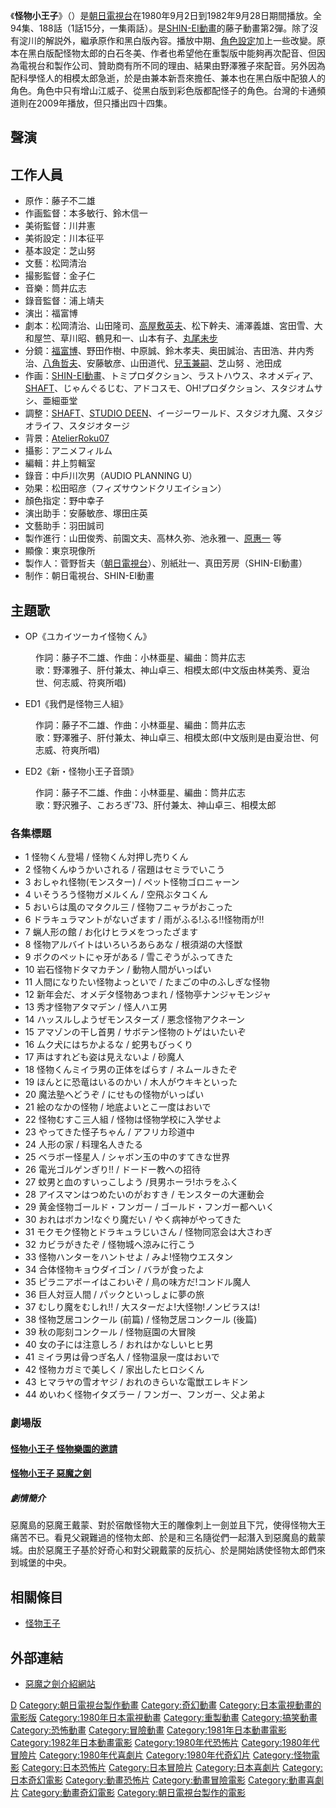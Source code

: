 {{unreferenced|time=2011-09-23T08:04:11+00:00}}
{{Infobox animanga/Headerofja
|title= 怪物小王子
|image= 
|size= 
|caption= 
|japanese= 怪物くん
|english= 
|kana= かいぶつくん
|romaji= Kaibutsu kun
|genre= 
}}
{{Infobox animanga/TVAnime
|標題= 
|圖像= 
|原案= 
|原作= [[藤子不二雄|藤子不二雄]]
|總導演= 
|導演= [[福富博|福富博]]
|劇本統籌= 
|編劇= 
|人物原案=
|人物設定= 
|機械設定= 
|音樂= 筒井廣志
|音樂製作= 
|動畫製作= [[SHIN-EI動畫|SHIN-EI動畫]]
|製作= 朝日電視台、SHIN-EI動畫
|代理發行= 
|其他代理發行= 
|播放電視台= [[朝日電視台|朝日電視台]]
|其他電視台= 
|播放開始= 1980年9月2日
|播放結束= 1982年9月28日
|網路= 
|話數= 94集188話
|其他= 
|版權= 
}}
{{Infobox animanga/Footerofja}}
《'''怪物小王子'''》（{{lang|ja|怪物くん}}）是[[朝日電視台|朝日電視台]]在1980年9月2日到1982年9月28日期間播放。全94集、188話（1話15分，一集兩話）。是[[SHIN-EI動畫|SHIN-EI動畫]]的藤子動畫第2彈。除了沒有淀川的解説外，繼承原作和黑白版內容。播放中期、[[角色設定|角色設定]]加上一些改變。原本在黑白版配怪物太郎的白石冬美、作者也希望他在重製版中能夠再次配音、但因為電視台和製作公司、贊助商有所不同的理由、結果由野澤雅子來配音。另外因為配科學怪人的相模太郎急逝，於是由兼本新吾來擔任、兼本也在黑白版中配狼人的角色。角色中只有增山江威子、從黑白版到彩色版都配怪子的角色。台灣的卡通頻道則在2009年播放，但只播出四十四集。

== 聲演 ==
{{Main|怪物小王子角色列表}}

== 工作人員 ==
* 原作：藤子不二雄
* 作画監督：本多敏行、鈴木信一
* 美術監督：川井憲
* 美術設定：川本征平
* 基本設定：芝山努
* 文藝：松岡清治
* 撮影監督：金子仁
* 音樂：筒井広志
* 錄音監督：浦上靖夫
* 演出：福富博
* 劇本：松岡清治、山田隆司、[[高屋敷英夫|高屋敷英夫]]、松下幹夫、浦澤義雄、宮田雪、大和屋竺、草川昭、鶴見和一、山本有子、[[丸尾未步|丸尾未步]]
* 分鏡：[[福富博|福富博]]、野田作樹、中原誠、鈴木孝夫、奥田誠治、吉田浩、井内秀治、[[八角哲夫|八角哲夫]]、安藤敏彦、山田道代、[[兒玉兼嗣|兒玉兼嗣]]、芝山努 、池田成
* 作画：[[SHIN-EI動畫|SHIN-EI動畫]]、トミプロダクション、ラストハウス、ネオメディア、[[SHAFT|SHAFT]]、じゃんぐるじむ、アドコスモ、OH!プロダクション、スタジオムサシ、亜細亜堂
* 調整：[[SHAFT|SHAFT]]、[[STUDIO_DEEN|STUDIO DEEN]]、イージーワールド、スタジオ九魔、スタジオライフ、スタジオタージ
* 背景：[[AtelierRoku07|AtelierRoku07]]
* 攝影：アニメフィルム
* 編輯：井上剪輯室
* 錄音：中戶川次男（AUDIO PLANNING U）
* 効果：松田昭彦（フィズサウンドクリエイション）
* 顏色指定：野中幸子
* 演出助手：安藤敏彦、塚田庄英
* 文藝助手：羽田誠司
* 製作進行：山田俊秀、前園文夫、高林久弥、池永雅一、[[原惠一|原惠一]] 等
* 顯像：東京現像所
* 製作人：菅野哲夫（[[朝日電視台|朝日電視台]]）、別紙壯一、真田芳房（SHIN-EI動畫）
* 制作：朝日電視台、SHIN-EI動畫

==主題歌==
*OP《ユカイツーカイ怪物くん》
:作詞：藤子不二雄、作曲：小林亜星、編曲：筒井広志
:歌：野澤雅子、肝付兼太、神山卓三、相模太郎(中文版由林美秀、夏治世、何志威、符爽所唱)

* ED1《我們是怪物三人組》
:作詞：藤子不二雄、作曲：小林亜星、編曲：筒井広志
:歌：野澤雅子、肝付兼太、神山卓三、相模太郎(中文版則是由夏治世、何志威、符爽所唱)

* ED2《新・怪物小王子音頭》
:作詞：藤子不二雄、作曲：小林亜星、編曲：筒井広志
:歌：野沢雅子、こおろぎ'73、肝付兼太、神山卓三、相模太郎

=== 各集標題 ===
*1 怪物くん登場 / 怪物くん対押し売りくん
*2 怪物くんゆうかいされる / 宿題はセミラでいこう
*3 おしゃれ怪物(モンスター) / ペット怪物ゴロニャーン
*4 いそうろう怪物ガメルくん / 空飛ぶタコくん
*5 おいらは風のマタクル三 / 怪物フニャラがおこった
*6 ドラキュラマントがないざます / 雨がふる!ふる!!怪物雨が!!
*7 蝋人形の館 / お化けヒラメをつったざます
*8 怪物アルバイトはいろいろあらあな / 根須湖の大怪獣 
*9 ボクのペットにゃ牙がある / 雪こぞうがふってきた
*10 岩石怪物ドタマカチン / 動物人間がいっぱい
*11 人間になりたい怪物よっといで / たまごの中のふしぎな怪物
*12 新年会だ、オメデタ怪物あつまれ / 怪物亭ナンジャモンジャ
*13 秀才怪物アタマデン / 怪人ハエ男 
*14 ハッスルしようぜモンスターズ / 悪念怪物アクネーン
*15 アマゾンの干し首男 / サボテン怪物のトゲはいたいぞ
*16 ムク犬にはちかよるな / 蛇男もびっくり 
*17 声はすれども姿は見えないよ / 砂魔人 
*18 怪物くんミイラ男の正体をばらす / ネムールきたぞ
*19 ほんとに恐竜はいるのかい / 木人がウキキといった
*20 魔法塾へどうぞ / にせもの怪物がいっぱい
*21 絵のなかの怪物 / 地底よいとこ一度はおいで
*22 怪物むすこ三人組 / 怪物は怪物学校に入学せよ
*23 やってきた怪子ちゃん / アフリカ珍道中
*24 人形の家 / 料理名人きたる
*25 ベラボー怪星人 / シャボン玉の中のすてきな世界
*26 電光ゴルゲンぎり!! / ドードー教への招待 
*27 蚊男と血のすいっこしよう /貝男ホーラ!ホラをふく
*28 アイスマンはつめたいのがおすき / モンスターの大運動会
*29 黄金怪物ゴールド・フンガー / ゴールド・フンガー都へいく
*30 おれはボカン!なぐり魔だい / やく病神がやってきた
*31 モクモク怪物とドラキュラじいさん / 怪物同窓会は大さわぎ
*32 カビラがきたぞ / 怪物城へ涼みに行こう 
*33 怪物ハンターをハントせよ / みよ!怪物ウエスタン
*34 合体怪物キョウダイゴン / バラが食ったよ 
*35 ピラニアボーイはこわいぞ / 鳥の味方だ!コンドル魔人
*36 巨人対豆人間 / パックといっしょに夢の旅
*37 むしり魔をむしれ!! / 大スターだよ!大怪物!ノンビラスは!
*38 怪物芝居コンクール (前篇) / 怪物芝居コンクール (後篇)
*39 秋の彫刻コンクール / 怪物庭園の大冒険 
*40 女の子には注意しろ / おれはかなしいヒヒ男
*41 ミイラ男は骨つぎ名人 / 怪物温泉一度はおいで
*42 怪物カガミで美しく / 家出したヒロシくん
*43 ヒマラヤの雪オヤジ / おれのきらいな電獣エレキドン
*44 めいわく怪物イタズラー / フンガー、フンガー、父よ弟よ


=== 劇場版 ===

==== [[怪物小王子_怪物樂園的邀請|怪物小王子 怪物樂園的邀請]] ====
{{Infobox Film
|  name               = 怪物小王子 怪物樂園的邀請
|  original_name      = Kaibutsu kun Invitation to Monster Land
|  image              = 
|  caption            = 
|  director           =  [[福富博|福富博]]
|  producer           =
|  writer             = [[松岡清治|松岡清治]]
|  starring           = 
|  music              =
|  movie_music        =
|  cinematography     =
|  editing            =森田清次、井上和夫（第1作）、坂本雅紀（第2作）
|  production_company = [[朝日電視台|朝日電視台]]、[[SHIN-EI動畫|SHIN-EI動畫]]、[[小學館|小學館]]
|  distributor        =
|  released           = {{JPN}}1981年3月14日
|  runtime            = 75 分鐘
|  country            = {{JPN}}
|  language           = [[日語|日語]]
|  awards             = 
|  budget             =
|  gross              =
|  amg_id             = 
|  imdb_id            = 
| tw_name = 
| hk_name = 
}}

==== [[怪物小王子_惡魔之劍|怪物小王子 惡魔之劍]] ====

{{Infobox Film
|  name               = 怪物小王子 惡魔之劍
|  original_name      = Kaibutsu kun Demon's Sword
|  image              = 
|  caption            = 
|  director           =  [[福富博|福富博]]
|  producer           =
|  writer             = [[松岡清治|松岡清治]]
|  starring           = 
|  music              =
|  movie_music        =
|  cinematography     =
|  editing            =森田清次、井上和夫（第1作）、坂本雅紀（第2作）
|  production_company = [[朝日電視台|朝日電視台]]、[[SHIN-EI動畫|SHIN-EI動畫]]、[[小學館|小學館]]
|  distributor        =
|  released           = {{JPN}}1982年3月13日
|  runtime            = 52 分鐘
|  country            = {{JPN}}
|  language           = [[日語|日語]]
|  awards             = 
|  budget             =
|  gross              =
|  amg_id             = 
|  imdb_id            = 
| tw_name = 
| hk_name = 
}}

===== 劇情簡介 =====
惡魔島的惡魔王戴蒙、對於宿敵怪物大王的雕像刺上一劍並且下咒，使得怪物大王痛苦不已。看見父親難過的怪物太郎、於是和三名隨從們一起潛入到惡魔島的戴蒙城。由於惡魔王子基於好奇心和對父親戴蒙的反抗心、於是開始誘使怪物太郎們來到城堡的中央。

== 相關條目 ==
*[[怪物王子|怪物王子]]

== 外部連結 ==
*[https://web.archive.org/web/20150301190519/http://www.shin-ei-animation.jp/modules/products/index.php?id=8 惡魔之劍介紹網站]{{ja}}


{{DEFAULTSORT:Kaibutsu kun}}
[[Category:怪物王子|D]]
[[Category:朝日電視台製作動畫|Category:朝日電視台製作動畫]]
[[Category:奇幻動畫|Category:奇幻動畫]]
[[Category:日本電視動畫的電影版|Category:日本電視動畫的電影版]]
[[Category:1980年日本電視動畫|Category:1980年日本電視動畫]]
[[Category:重製動畫|Category:重製動畫]]
[[Category:搞笑動畫|Category:搞笑動畫]]
[[Category:恐怖動畫|Category:恐怖動畫]]
[[Category:冒險動畫|Category:冒險動畫]]
[[Category:1981年日本動畫電影|Category:1981年日本動畫電影]]
[[Category:1982年日本動畫電影|Category:1982年日本動畫電影]]
[[Category:1980年代恐怖片|Category:1980年代恐怖片]]
[[Category:1980年代冒險片|Category:1980年代冒險片]]
[[Category:1980年代喜劇片|Category:1980年代喜劇片]]
[[Category:1980年代奇幻片|Category:1980年代奇幻片]]
[[Category:怪物電影|Category:怪物電影]]
[[Category:日本恐怖片|Category:日本恐怖片]]
[[Category:日本冒險片|Category:日本冒險片]]
[[Category:日本喜劇片|Category:日本喜劇片]]
[[Category:日本奇幻電影|Category:日本奇幻電影]]
[[Category:動畫恐怖片|Category:動畫恐怖片]]
[[Category:動畫冒險電影|Category:動畫冒險電影]]
[[Category:動畫喜劇片|Category:動畫喜劇片]]
[[Category:動畫奇幻電影|Category:動畫奇幻電影]]
[[Category:朝日電視台製作的電影|Category:朝日電視台製作的電影]]